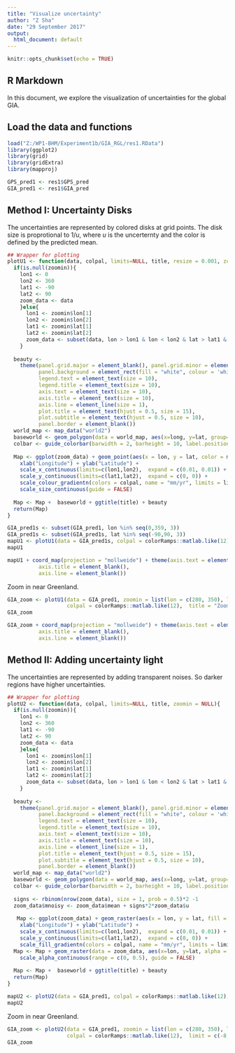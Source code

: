 ```yaml
---
title: "Visualize uncertainty"
author: "Z Sha"
date: "29 September 2017"
output:
  html_document: default
---
```


```r
knitr::opts_chunk$set(echo = TRUE)
```

## R Markdown

In this document, we explore the visualization of uncertainties for the global GIA.

## Load the data and functions

```r
load("Z:/WP1-BHM/Experiment1b/GIA_RGL/res1.RData")
library(ggplot2)
library(grid)
library(gridExtra)
library(mapproj)

GPS_pred1 <- res1$GPS_pred
GIA_pred1 <- res1$GIA_pred
```


## Method I: Uncertainty Disks
The uncertainties are represented by colored disks at grid points. The disk size is proprotional to $1/u$, where $u$ is the uncerternty and the color is defined by the predicted mean.

```r
## Wrapper for plotting
plotU1 <- function(data, colpal, limits=NULL, title, resize = 0.001, zoomin = NULL){
  if(is.null(zoomin)){
    lon1 <- 0
    lon2 <- 360
    lat1 <- -90
    lat2 <- 90
    zoom_data <- data
    }else{
      lon1 <- zoomin$lon[1]
      lon2 <- zoomin$lon[2]
      lat1 <- zoomin$lat[1]
      lat2 <- zoomin$lat[2]
      zoom_data <- subset(data, lon > lon1 & lon < lon2 & lat > lat1 & lat < lat2)
    }
  
  beauty <- 
    theme(panel.grid.major = element_blank(), panel.grid.minor = element_blank(), 
          panel.background = element_rect(fill = "white", colour = 'white'), 
          legend.text = element_text(size = 10),
          legend.title = element_text(size = 10), 
          axis.text = element_text(size = 10),
          axis.title = element_text(size = 10),
          axis.line = element_line(size = 1),
          plot.title = element_text(hjust = 0.5, size = 15),
          plot.subtitle = element_text(hjust = 0.5, size = 10),
          panel.border = element_blank())
  world_map <- map_data("world2")
  baseworld <- geom_polygon(data = world_map, aes(x=long, y=lat, group=group), colour="black", fill = NA, alpha = 0.8)  
  colbar <- guide_colorbar(barwidth = 2, barheight = 10, label.position = "right", title.position = "bottom")
  
  Map <- ggplot(zoom_data) + geom_point(aes(x = lon, y = lat, color = mean, size = 1/u * resize)) + coord_fixed() + 
    xlab("Longitude") + ylab("Latitude") + 
    scale_x_continuous(limits=c(lon1,lon2),  expand = c(0.01, 0.01)) + 
    scale_y_continuous(limits=c(lat1,lat2),  expand = c(0, 0)) + 
    scale_colour_gradientn(colors = colpal, name = "mm/yr", limits = limits,  guide = colbar) + 
    scale_size_continuous(guide = FALSE)
  
  Map <- Map +  baseworld + ggtitle(title) + beauty
  return(Map)
}

GIA_pred1s <- subset(GIA_pred1, lon %in% seq(0,359, 3))
GIA_pred1s <- subset(GIA_pred1s, lat %in% seq(-90,90, 3))
mapU1 <- plotU1(data = GIA_pred1s, colpal = colorRamps::matlab.like(12), title = "Uncertainty Disk map")
mapU1

mapU1 + coord_map(projection = "mollweide") + theme(axis.text = element_blank(),
          axis.title = element_blank(),
          axis.line = element_blank())
```

Zoom in near Greenland.
```r
GIA_zoom <- plotU1(data = GIA_pred1, zoomin = list(lon = c(280, 350), lat = c(55, 90)), 
                   colpal = colorRamps::matlab.like(12),  title = "Zoom in Greenland")
GIA_zoom

GIA_zoom + coord_map(projection = "mollweide") + theme(axis.text = element_blank(),
          axis.title = element_blank(),
          axis.line = element_blank())
```


## Method II: Adding uncertainty light
The uncertainties are represented by adding transparent noises. So darker regions have higher uncertainties.

```r
## Wrapper for plotting
plotU2 <- function(data, colpal, limits=NULL, title, zoomin = NULL){
  if(is.null(zoomin)){
    lon1 <- 0
    lon2 <- 360
    lat1 <- -90
    lat2 <- 90
    zoom_data <- data
    }else{
      lon1 <- zoomin$lon[1]
      lon2 <- zoomin$lon[2]
      lat1 <- zoomin$lat[1]
      lat2 <- zoomin$lat[2]
      zoom_data <- subset(data, lon > lon1 & lon < lon2 & lat > lat1 & lat < lat2)
    }
  
  beauty <- 
    theme(panel.grid.major = element_blank(), panel.grid.minor = element_blank(), 
          panel.background = element_rect(fill = "white", colour = 'white'), 
          legend.text = element_text(size = 10),
          legend.title = element_text(size = 10), 
          axis.text = element_text(size = 10),
          axis.title = element_text(size = 10),
          axis.line = element_line(size = 1),
          plot.title = element_text(hjust = 0.5, size = 15),
          plot.subtitle = element_text(hjust = 0.5, size = 10),
          panel.border = element_blank())
  world_map <- map_data("world2")
  baseworld <- geom_polygon(data = world_map, aes(x=long, y=lat, group=group), colour="black", fill = NA, alpha = 0.8)  
  colbar <- guide_colorbar(barwidth = 2, barheight = 10, label.position = "right", title.position = "bottom")
  
  signs <- rbinom(nrow(zoom_data), size = 1, prob = 0.5)*2 -1
  zoom_data$mnoisy <- zoom_data$mean + signs*2*zoom_data$u
 
   Map <- ggplot(zoom_data) + geom_raster(aes(x = lon, y = lat, fill = mean)) + coord_fixed() + 
    xlab("Longitude") + ylab("Latitude") + 
    scale_x_continuous(limits=c(lon1,lon2),  expand = c(0.01, 0.01)) + 
    scale_y_continuous(limits=c(lat1,lat2),  expand = c(0, 0)) + 
    scale_fill_gradientn(colors = colpal, name = "mm/yr", limits = limits,  guide = colbar) 
  Map <- Map + geom_raster(data = zoom_data, aes(x=lon, y=lat, alpha = u), fill = "black") +
    scale_alpha_continuous(range = c(0, 0.5), guide = FALSE)
  
  Map <- Map +  baseworld + ggtitle(title) + beauty
  return(Map)
}

mapU2 <- plotU2(data = GIA_pred1, colpal = colorRamps::matlab.like(12), limit = c(-8, 20), title = "Uncertainty light map")
mapU2

```

Zoom in near Greenland.
```r
GIA_zoom <- plotU2(data = GIA_pred1, zoomin = list(lon = c(280, 350), lat = c(55, 90)), 
                   colpal = colorRamps::matlab.like(12),  limit = c(-8, 20), title = "Zoom in Greenland")
GIA_zoom
```
